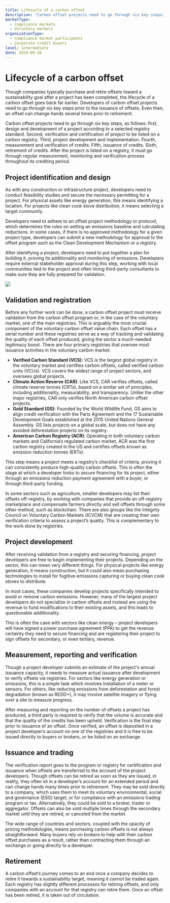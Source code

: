 ```yaml
---
title: Lifecycle of a carbon offset
description: "Carbon offset projects need to go through siz key steps: the project is identified and designed; it is then validated by a registry before the project is undertaken; emissions are measured, reported and verified before the offset can be issued and traded; and the last stage is retirement."
marketType:
  - Compliance markets
  - Voluntary markets
organizationType:
  - Compliance market participants
  - Corporate credit buyers
level: intermediate
date: 2024-09-26
---
```


# Lifecycle of a carbon offset

Though companies typically purchase and retire offsets toward a sustainability goal after a project has been completed, the lifecycle of a carbon offset goes back far earlier. Developers of carbon offset projects need to go through six key steps prior to the issuance of offsets. Even then, an offset can change hands several times prior to retirement.

<KeyMessage>
  Carbon offset projects need to go through six key steps, as follows: first, design and development of a project according to a selected registry standard. Second, verification and certification of project to be listed on a carbon registry. Third, project development and implementation. Fourth, measurement and verification of credits. Fifth, issuance of credits. Sixth, retirement of credits. After the project is listed on a registry, it must go through regular measurement, monitoring and verification process throughout its crediting period.
</KeyMessage>

## Project identification and design

As with any construction or infrastructure project, developers need to conduct feasibility studies and secure the necessary permitting for a project. For physical assets like energy generation, this means identifying a location. For projects like clean cook stove distribution, it means selecting a target community.

Developers need to adhere to an offset project methodology or protocol, which determines the rules on setting an emissions baseline and calculating reductions. In some cases, if there is no approved methodology for a given project type, developers can submit a new methodology for approval to the offset program such as the Clean Development Mechanism or a registry.

After identifying a project, developers need to put together a plan for building it, proving its additionality and monitoring of emissions. Developers require external stakeholder approval during this step, working with local communities tied to the project and often hiring third-party consultants to make sure they are fully prepared for validation.

<Image src="offset-lifecycle-1.png" ratio={0} />

## Validation and registration

Before any further work can be done, a carbon offset project must receive validation from the carbon offset program or, in the case of the voluntary market, one of the main registries. This is arguably the most crucial component of the voluntary carbon offset value chain. Each offset has a serial number and these registries serve as a way of tracking and validating the quality of each offset produced, giving the sector a much-needed legitimacy boost. There are four primary registries that oversee most issuance activities in the voluntary carbon market:

- **Verified Carbon Standard (VCS)**: VCS is the largest global registry in the voluntary market and certifies carbon offsets, called verified carbon units (VCUs). VCS covers the widest range of project sectors, and oversees global projects.
- **Climate Action Reserve (CAR)**: Like VCS, CAR verifies offsets, called climate reserve tonnes (CRTs), based on a similar set of principles, including additionality, measurability, and transparency. Unlike the other major registries, CAR only verifies North American carbon offset projects.
- **Gold Standard (GS)**: Founded by the World Wildlife Fund, GS aims to align credit verification with the Paris Agreement and the 17 Sustainable Development Goals established at the 2015 United Nations General Assembly. GS lists projects on a global scale, but does not have any avoided deforestation projects on its registry.
- **American Carbon Registry (ACR)**: Operating in both voluntary carbon markets and California’s regulated carbon market, ACR was the first carbon registry created in the US and certifies offsets known as emission reduction tonnes (ERTs).

This step means a project meets a registry’s checklist of criteria, proving it can consistently produce high-quality carbon offsets. This is often the stage at which a developer looks to secure financing for its project, either through an emissions reduction payment agreement with a buyer, or through third-party funding.

In some sectors such as agriculture, smaller developers may list their offsets off-registry, by working with companies that provide an off-registry marketplace and compensate farmers directly and sell offsets through some other method, such as blockchain. There are also groups like the Integrity Council on Voluntary Carbon Markets (ICVCM) that are creating their own verification criteria to assess a project’s quality. This is complementary to the work done by registries.

## Project development

After receiving validation from a registry and securing financing, project developers are free to begin implementing their projects. Depending on the sector, this can mean very different things. For physical projects like energy generation, it means construction, but it could also mean purchasing technologies to install for fugitive-emissions capturing or buying clean cook stoves to distribute.

In most cases, these companies develop projects specifically intended to avoid or remove carbon emissions. However, many of the largest project developers do not specialize in carbon offsets and instead are using the revenue to fund modifications to their existing assets, and this leads to questionable additionality.

This is often the case with sectors like clean energy – project developers will have signed a power purchase agreement (PPA) to get the revenue certainty they need to secure financing and are registering their project to sign offsets for secondary, or even tertiary, revenue.

## Measurement, reporting and verification

Though a project developer submits an estimate of the project's annual issuance capacity, it needs to measure actual issuance after development to verify offsets via registries. For sectors like energy generation or emissions, this is a simple task which involves installation of a meter or sensors. For others, like reducing emissions from deforestation and forest degradation (known as REDD+), it may involve satellite imagery or flying over a site to measure progress.

After measuring and reporting on the number of offsets a project has produced, a third party is required to verify that the volume is accurate and that the quality of the credits has been upheld. Verification is the final step prior to issuance of an offset. Once verified, an offset is deposited in a project developer’s account on one of the registries and it is free to be issued directly to buyers or brokers, or be listed on an exchange.

## Issuance and trading

The verification report goes to the program or registry for certification and issuance when offsets are transferred to the account of the project developers. Though offsets can be retired as soon as they are issued, in reality, they often sit in a developer’s account for an extended period and can change hands many times prior to retirement. They may be sold directly to a company, which uses them to meet its voluntary environmental, social and governance (ESG) target, or for compliance with an emissions trading program or tax. Alternatively, they could be sold to a broker, trader or aggregator. Offsets can also be sold multiple times through the secondary market until they are retired, or canceled from the market.

The wide range of countries and sectors, coupled with the opacity of pricing methodologies, means purchasing carbon offsets is not always straightforward. Many buyers rely on brokers to help with their carbon offset purchases as a result, rather than contracting them through an exchange or going directly to a developer.

## Retirement

A carbon offset’s journey comes to an end once a company decides to retire it towards a sustainability target, meaning it cannot be traded again. Each registry has slightly different processes for retiring offsets, and only companies with an account for that registry can retire them. Once an offset has been retired, it is taken out of circulation.
